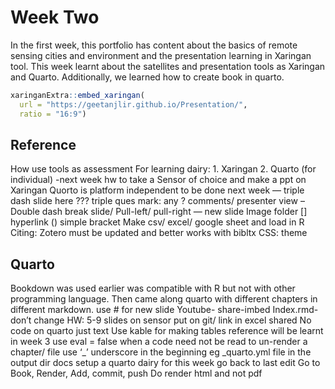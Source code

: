 # Week Two

In the first week, this portfolio has content about the basics of remote sensing cities and environment and the presentation learning in Xaringan tool. This week learnt about the satellites and presentation tools as Xaringan and Quarto. Additionally, we learned how to create book in quarto.


```r
xaringanExtra::embed_xaringan(
  url = "https://geetanjlir.github.io/Presentation/",
  ratio = "16:9")
```


## Reference

How use tools as assessment For learning dairy: 1. Xaringan 2. Quarto (for individual) -next week hw to take a Sensor of choice and make a ppt on Xaringan Quorto is platform independent to be done next week --- triple dash slide here ??? triple ques mark: any ? comments/ presenter view --Double dash break slide/ Pull-left/ pull-right --- new slide Image folder \[\] hyperlink () simple bracket Make csv/ excel/ google sheet and load in R Citing: Zotero must be updated and better works with bibltx CSS: theme

## Quarto

Bookdown was used earlier was compatible with R but not with other programming language. Then came along quarto with different chapters in different markdown. use \# for new slide Youtube- share-imbed Index.rmd-don't change HW: 5-9 slides on sensor put on git/ link in excel shared No code on quarto just text Use kable for making tables reference will be learnt in week 3 use eval = false when a code need not be read to un-render a chapter/ file use '\_' underscore in the beginning eg \_quarto.yml file in the output dir docs setup a quarto dairy for this week go back to last edit Go to Book, Render, Add, commit, push Do render html and not pdf
